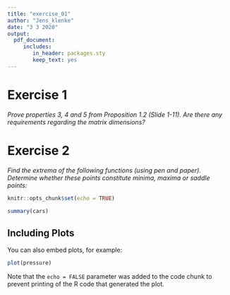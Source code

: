 ```yaml
---
title: "exercise_01"
author: "Jens_klenke"
date: "3 3 2020"
output: 
  pdf_document:
     includes:
        in_header: packages.sty
        keep_text: yes
---
```


# Exercise 1

_Prove properties 3, 4 and 5 from Proposition 1.2 (Slide 1-11). Are there any requirements regarding the matrix dimensions?_ 

\begin{enumerate}[i]
  \item One
  \item Two
  \item Three
\end{enumerate}

# Exercise 2

_Find the extrema of the following functions (using pen and paper). Determine whether these points constitute minima, maxima or saddle points:_ 



\begin{itemize}
    \item[a)] $f(x,y) = (x -2)^2 + (y -5)^2 + xy$
    \item[b)] $g(x,y) = (x -1)^3 - (4y + 1)^2$
\end{itemize}



```r
knitr::opts_chunk$set(echo = TRUE)
```



```r
summary(cars)
```

## Including Plots

You can also embed plots, for example:

```r
plot(pressure)
```

Note that the `echo = FALSE` parameter was added to the code chunk to prevent printing of the R code that generated the plot.
